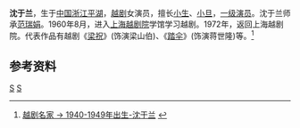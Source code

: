 '''沈于兰'''{{BD|1946年|11月|||catIdx=S沈}}，生于[[中国|中国]][[浙江|浙江]][[平湖|平湖]]，[[越剧|越剧]]女演员，擅长[[小生|小生]]、[[小旦|小旦]]，[[一级演员|一级演员]]。沈于兰师承[[范瑞娟|范瑞娟]]。1960年8月，进入[[上海越剧院|上海越剧院]]学馆学习越剧。1972年，返回上海越剧院。代表作品有越剧《[[梁祝|梁祝]]》(饰演梁山伯)、《[[踏伞|踏伞]]》(饰演蒋世隆)等。<ref>[http://yj100.zjcnt.com/Article/2006-03-20/477.shtml  越剧名家 → 1940-1949年出生-沈于兰] {{Wayback|url=http://yj100.zjcnt.com/Article/2006-03-20/477.shtml |date=20160304133147 }}</ref>

== 参考资料 ==
<references/>

[[Category:平湖人|S]]
[[Category:越剧演员|S]]